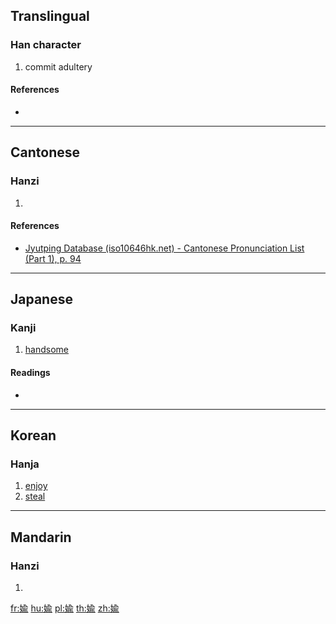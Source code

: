 {{also|媮}}
==Translingual==

===Han character===
{{Han char|rn=38|rad=女|as=09|sn=12|four=|canj=VOMV|ids=⿰女兪}}

# commit adultery

====References====
* {{Han ref|kx=0266.080|dkj=06469|hdz=21067.101|uh=5A7E|ud=23166}}

----

==Cantonese==

===Hanzi===
{{yue-hanzi|jyut=[[tau1]], [[jyu4]]|y=tau1, yu4}}

# {{defn|lang=yue|sort=女09}}

====References====
* [http://www.iso10646hk.net/jp/document/download.jsp Jyutping Database (iso10646hk.net) - Cantonese Pronunciation List (Part 1), p. 94]

----

==Japanese==

===Kanji===
{{ja-kanji|grade=|rs=女09}}

# [[handsome]]

====Readings====
* {{ja-readings|on=[[とう]] (tō), [[つ]] (tsu), [[ゆ]] (yu)|kun=[[わるがしこい]] (warugashikoi), [[ぬすむ]] (nusumu), [[ごまかす]] (gomakasu)}}

----

==Korean==

===Hanja===
{{ko-hanja|hangeul=투|rv=tu|mr=t'u}}

# [[enjoy]]
# [[steal]]

----

==Mandarin==

===Hanzi===
{{cmn-hanzi|pin=[[tōu]] ([[tou1]]), [[yú]] ([[yu2]])|wg=t'ou<sup>1</sup>}}

# {{defn|lang=cmn|sort=女09}}

[[fr:婾]]
[[hu:婾]]
[[pl:婾]]
[[th:婾]]
[[zh:婾]]